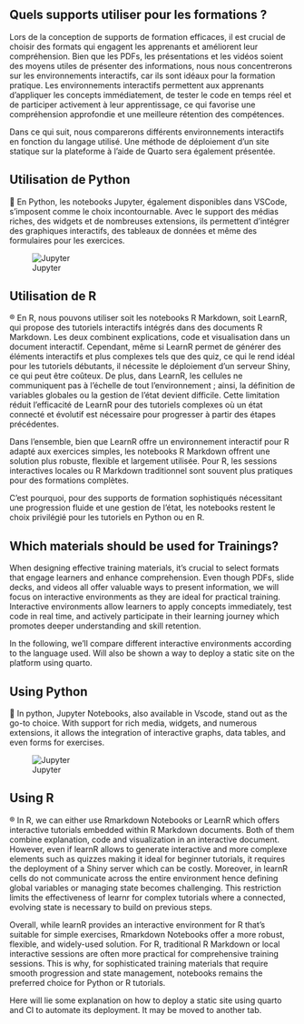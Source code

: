 ::: {.content-visible when-profile="fr"}

# Quels supports utiliser pour les formations ?

Lors de la conception de supports de formation efficaces, il est crucial de choisir des formats qui engagent les apprenants et améliorent leur compréhension. Bien que les PDFs, les présentations et les vidéos soient des moyens utiles de présenter des informations, nous nous concentrerons sur les environnements interactifs, car ils sont idéaux pour la formation pratique. Les environnements interactifs permettent aux apprenants d'appliquer les concepts immédiatement, de tester le code en temps réel et de participer activement à leur apprentissage, ce qui favorise une compréhension approfondie et une meilleure rétention des compétences.

Dans ce qui suit, nous comparerons différents environnements interactifs en fonction du langage utilisé. Une méthode de déploiement d'un site statique sur la plateforme à l'aide de Quarto sera également présentée.

## Utilisation de Python

🐍 En Python, les notebooks Jupyter, également disponibles dans VSCode, s'imposent comme le choix incontournable. Avec le support des médias riches, des widgets et de nombreuses extensions, ils permettent d'intégrer des graphiques interactifs, des tableaux de données et même des formulaires pour les exercices.

![Jupyter](../img/jupyter.png)

## Utilisation de R

®️ En R, nous pouvons utiliser soit les notebooks R Markdown, soit LearnR, qui propose des tutoriels interactifs intégrés dans des documents R Markdown. Les deux combinent explications, code et visualisation dans un document interactif. Cependant, même si LearnR permet de générer des éléments interactifs et plus complexes tels que des quiz, ce qui le rend idéal pour les tutoriels débutants, il nécessite le déploiement d'un serveur Shiny, ce qui peut être coûteux. De plus, dans LearnR, les cellules ne communiquent pas à l'échelle de tout l'environnement ; ainsi, la définition de variables globales ou la gestion de l'état devient difficile. Cette limitation réduit l'efficacité de LearnR pour des tutoriels complexes où un état connecté et évolutif est nécessaire pour progresser à partir des étapes précédentes.

Dans l'ensemble, bien que LearnR offre un environnement interactif pour R adapté aux exercices simples, les notebooks R Markdown offrent une solution plus robuste, flexible et largement utilisée. Pour R, les sessions interactives locales ou R Markdown traditionnel sont souvent plus pratiques pour des formations complètes.

C'est pourquoi, pour des supports de formation sophistiqués nécessitant une progression fluide et une gestion de l'état, les notebooks restent le choix privilégié pour les tutoriels en Python ou en R.

:::



::: {.content-visible when-profile="en"}

# Which materials should be used for Trainings?

When designing effective training materials, it’s crucial to select formats that engage learners and enhance comprehension. Even though PDFs, slide decks, and videos all offer valuable ways to present information, we will focus on interactive environments as they are ideal for practical training. Interactive environments allow learners to apply concepts immediately, test code in real time, and actively participate in their learning journey which promotes deeper understanding and skill retention. 

In the following, we'll compare different interactive environments according to the language used. Will also be shown a way to deploy a static site on the platform using quarto. 

## Using Python 

🐍 In python, Jupyter Notebooks, also available in Vscode, stand out as the go-to choice. With support for rich media, widgets, and numerous extensions, it allows the integration of interactive graphs, data tables, and even forms for exercises.

![Jupyter](../img/jupyter.png)

## Using R 

®️ In R, we can either use Rmarkdown Notebooks or LearnR which offers interactive tutorials embedded within R Markdown documents. Both of them combine explanation, code and visualization in an interactive document. However, even if learnR allows to generate interactive and more complexe elements such as quizzes making it ideal for beginner tutorials, it requires the deployment of a Shiny server which can be costly. Moreover, in learnR cells do not communicate across the entire environment hence defining global variables or managing state becomes challenging. This restriction limits the effectiveness of learnr for complex tutorials where a connected, evolving state is necessary to build on previous steps.

Overall, while learnR provides an interactive environment for R that’s suitable for simple exercises, Rmarkdown Notebooks offer a more robust, flexible, and widely-used solution. For R, traditional R Markdown or local interactive sessions are often more practical for comprehensive training sessions. 
This is why, for sophisticated training materials that require smooth progression and state management, notebooks remains the preferred choice for Python or R tutorials.


::: {.callout-warning}
Here will lie some explanation on how to deploy a static site using quarto and CI to automate its deployment. It may be moved to another tab.
:::

:::